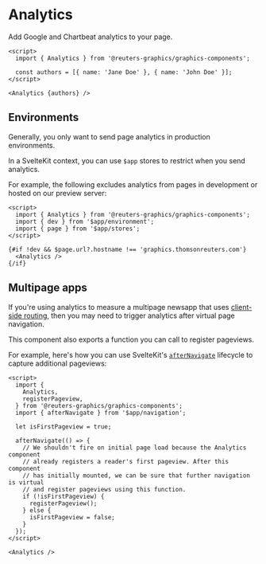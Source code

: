 

<Meta of={AnalyticsStories} />

# Analytics

Add Google and Chartbeat analytics to your page.

```svelte
<script>
  import { Analytics } from '@reuters-graphics/graphics-components';

  const authors = [{ name: 'Jane Doe' }, { name: 'John Doe' }];
</script>

<Analytics {authors} />
```

## Environments

Generally, you only want to send page analytics in production environments.

In a SvelteKit context, you can use `$app` stores to restrict when you send analytics.

For example, the following excludes analytics from pages in development or hosted on our preview server:

```svelte
<script>
  import { Analytics } from '@reuters-graphics/graphics-components';
  import { dev } from '$app/environment';
  import { page } from '$app/stores';
</script>

{#if !dev && $page.url?.hostname !== 'graphics.thomsonreuters.com'}
  <Analytics />
{/if}
```

## Multipage apps

If you're using analytics to measure a multipage newsapp that uses [client-side routing](https://kit.svelte.dev/docs/glossary#routing), then you may need to trigger analytics after virtual page navigation.

This component also exports a function you can call to register pageviews.

For example, here's how you can use SvelteKit's [`afterNavigate`](https://kit.svelte.dev/docs/modules#$app-navigation-afternavigate) lifecycle to capture additional pageviews:

```svelte
<script>
  import {
    Analytics,
    registerPageview,
  } from '@reuters-graphics/graphics-components';
  import { afterNavigate } from '$app/navigation';

  let isFirstPageview = true;

  afterNavigate(() => {
    // We shouldn't fire on initial page load because the Analytics component
    // already registers a reader's first pageview. After this component
    // has initially mounted, we can be sure that further navigation is virtual
    // and register pageviews using this function.
    if (!isFirstPageview) {
      registerPageview();
    } else {
      isFirstPageview = false;
    }
  });
</script>

<Analytics />
```
